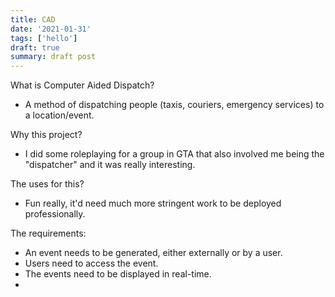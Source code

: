 ```yaml
---
title: CAD
date: '2021-01-31'
tags: ['hello']
draft: true
summary: draft post
---
```


What is Computer Aided Dispatch?

- A method of dispatching people (taxis, couriers, emergency services) to a location/event.

Why this project?

- I did some roleplaying for a group in GTA that also involved me being the "dispatcher" and it was really interesting.

The uses for this?

- Fun really, it'd need much more stringent work to be deployed professionally.

The requirements:

- An event needs to be generated, either externally or by a user.
- Users need to access the event.
- The events need to be displayed in real-time.
-
